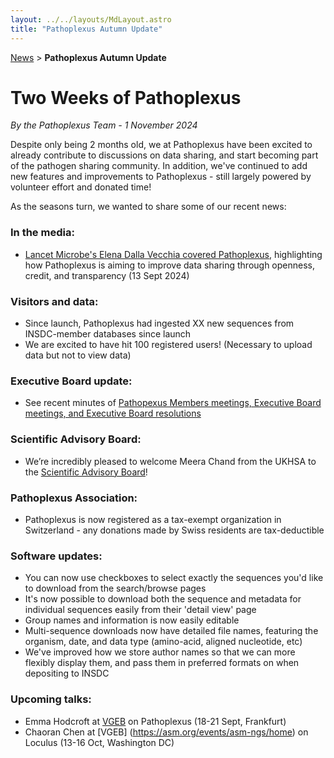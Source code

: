 ```yaml
---
layout: ../../layouts/MdLayout.astro
title: "Pathoplexus Autumn Update"
---
```


<div>
    <a href="/news">News</a> > <b>Pathoplexus Autumn Update</b>
</div>

# Two Weeks of Pathoplexus

*By the Pathoplexus Team - 1 November 2024*

Despite only being 2 months old, we at Pathoplexus have been excited to already contribute to discussions on data sharing, and start becoming part of the pathogen sharing community. In addition, we've continued to add new features and improvements to Pathoplexus - still largely powered by volunteer effort and donated time!

As the seasons turn, we wanted to share some of our recent news:

### In the media:
- [Lancet Microbe's Elena Dalla Vecchia covered Pathoplexus](https://www.thelancet.com/journals/lanmic/article/PIIS2666-5247(24)00263-5/fulltext), highlighting how Pathoplexus is aiming to improve data sharing through openness, credit, and transparency (13 Sept 2024)

### Visitors and data:
- Since launch, Pathoplexus had ingested XX new sequences from INSDC-member databases since launch
- We are excited to have hit 100 registered users! (Necessary to upload data but not to view data)

### Executive Board update:
- See recent minutes of [Pathopexus Members meetings, Executive Board meetings, and Executive Board resolutions](https://pathoplexus.org/about/governance/minutes)

### Scientific Advisory Board:
- We’re incredibly pleased to welcome Meera Chand from the UKHSA to the [Scientific Advisory Board](https://pathoplexus.org/about/sab)!

### Pathoplexus Association:
- Pathoplexus is now registered as a tax-exempt organization in Switzerland - any donations made by Swiss residents are tax-deductible

### Software updates:
- You can now use checkboxes to select exactly the sequences you'd like to download from the search/browse pages
- It's now possible to download both the sequence and metadata for individual sequences easily from their 'detail view' page
- Group names and information is now easily editable
- Multi-sequence downloads now have detailed file names, featuring the organism, date, and data type (amino-acid, aligned nucleotide, etc)
- We've improved how we store author names so that we can more flexibly display them, and pass them in preferred formats on when depositing to INSDC

### Upcoming talks:
  - Emma Hodcroft at [VGEB](https://escv2024.org/) on Pathoplexus (18-21 Sept, Frankfurt)
  - Chaoran Chen at [VGEB] (https://asm.org/events/asm-ngs/home) on Loculus (13-16 Oct, Washington DC)
